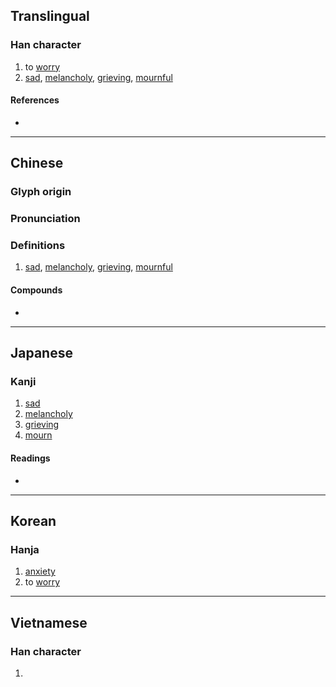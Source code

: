 {{character info/new}}
==Translingual==

===Han character===
{{Han char|rn=61|rad=心|as=08|sn=11|four=97047|canj=PEEE|ids=⿰忄叕}}

# to [[worry]]
# [[sad]], [[melancholy]], [[grieving]], [[mournful]]

====References====
* {{Han ref|kx=0391.070|dkj=10810|dj=0725.190|hdz=42320.020|uh=60D9|ud=24793|bh=D55B|bd=54619}}

----

==Chinese==
{{zh-forms}}

===Glyph origin===
{{Han etym}}

===Pronunciation===
{{zh-pron
|m=chuò
|c=zyut3
|h=
|md=
|mn=qz,tw,xm,zz:thòe
|w=
|mc=y
|oc=y
|cat=
}}

===Definitions===
{{zh-hanzi}}

# [[sad]], [[melancholy]], [[grieving]], [[mournful]]

====Compounds====
* {{zh-l|綿惙}}

----

==Japanese==

===Kanji===
{{ja-kanji|grade=|rs=心08}}

# [[sad]]
# [[melancholy]]
# [[grieving]]
# [[mourn]]

====Readings====
* {{ja-readings|on=[[てつ]] (tetsu), [[てち]] (techi), [[てい]] (tei)|kun=[[うれえる]] (ureeru)}}

----

==Korean==

===Hanja===
{{ko-hanja|hangeul=철|eumhun=|rv=cheol|mr=ch'ŏl|y=chel}}

# [[anxiety]]
# to [[worry]]

----

==Vietnamese==

===Han character===
{{vi-hantu|[[chuyện]], [[chuyết]], [[xuyết]]|rs=心08}}

# {{defn|vi}}